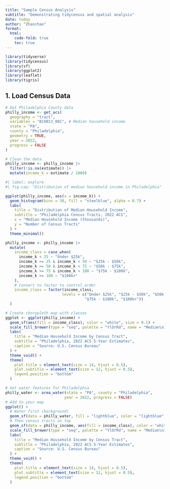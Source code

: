 ```yaml
---
title: "Sample Census Analysis"
subtitle: "Demonstrating tidycensus and spatial analysis"
date: today
author: "Zhanchao"
format:
  html:
    code-fold: true
    toc: true
---
```


```r
library(tidyverse)
library(tidycensus)
library(sf)
library(ggplot2)
library(leaflet)
library(tigris)
```

## 1. Load Census Data

```r

# Get Philadelphia County data
philly_income <- get_acs(
  geography = "tract",
  variables = "B19013_001", # Median household income
  state = "PA",
  county = "Philadelphia",
  geometry = TRUE,
  year = 2022,
  progress = FALSE
)

# Clean the data
philly_income <- philly_income |>
  filter(!is.na(estimate)) |>
  mutate(income_k = estimate / 1000) 
```


```r
#| label: explore
#| fig-cap: "Distribution of median household income in Philadelphia"

ggplot(philly_income, aes(x = income_k)) +
  geom_histogram(bins = 30, fill = "steelblue", alpha = 0.7) +
  labs(
    title = "Distribution of Median Household Income",
    subtitle = "Philadelphia Census Tracts, 2022 ACS",
    x = "Median Household Income (thousands)",
    y = "Number of Census Tracts"
  ) +
  theme_minimal()
```

```r
philly_income <- philly_income |>
  mutate(
    income_class = case_when(
      income_k < 25 ~ "Under $25k",
      income_k >= 25 & income_k < 50 ~ "$25k - $50k", 
      income_k >= 50 & income_k < 75 ~ "$50k - $75k",
      income_k >= 75 & income_k < 100 ~ "$75k - $100k",
      income_k >= 100 ~ "$100k+"
    ),
    # Convert to factor to control order
    income_class = factor(income_class, 
                         levels = c("Under $25k", "$25k - $50k", "$50k - $75k", 
                                   "$75k - $100k", "$100k+"))
  )

# Create choropleth map with classes
ggplot <- ggplot(philly_income) +
  geom_sf(aes(fill = income_class), color = "white", size = 0.1) +
  scale_fill_brewer(type = "seq", palette = "YlOrRd", name = "Median\nIncome") +
  labs(
    title = "Median Household Income by Census Tract",
    subtitle = "Philadelphia, 2022 ACS 5-Year Estimates",
    caption = "Source: U.S. Census Bureau"
  ) +
  theme_void() +
  theme(
    plot.title = element_text(size = 14, hjust = 0.5),
    plot.subtitle = element_text(size = 12, hjust = 0.5),
    legend.position = "bottom"
  )

# Get water features for Philadelphia
philly_water <- area_water(state = "PA", county = "Philadelphia", 
                          year = 2022, progress = FALSE)
# Add to your map
ggplot() +
  # Water first (background)
  geom_sf(data = philly_water, fill = "lightblue", color = "lightblue", alpha = 0.7) +
  # Then census tracts on top
  geom_sf(data = philly_income, aes(fill = income_class), color = "white", size = 0.1) +
  scale_fill_brewer(type = "seq", palette = "YlOrRd", name = "Median\nIncome") +
  labs(
    title = "Median Household Income by Census Tract",
    subtitle = "Philadelphia, 2022 ACS 5-Year Estimates",
    caption = "Source: U.S. Census Bureau"
  ) +
  theme_void() +
  theme(
    plot.title = element_text(size = 14, hjust = 0.5),
    plot.subtitle = element_text(size = 12, hjust = 0.5),
    legend.position = "bottom"
  )
```
